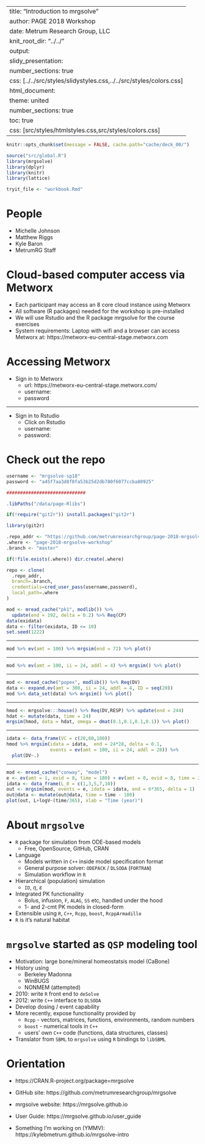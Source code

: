 
---
title: "Introduction to <grn>mrgsolve</grn>"
author: PAGE 2018 Workshop
date: Metrum Research Group, LLC
knit_root_dir: "../../"
output: 
  slidy_presentation:
    number_sections: true
    css: [../../src/styles/slidystyles.css,../../src/styles/colors.css]
  html_document:
    theme: united
    number_sections: true
    toc: true
    css: [src/styles/htmlstyles.css,src/styles/colors.css]
---

```r
knitr::opts_chunk$set(message = FALSE, cache.path="cache/deck_00/")
```


```r
source("src/global.R")
library(mrgsolve)
library(dplyr)
library(knitr)
library(lattice)

tryit_file <- "workbook.Rmd"
```

# People
- Michelle Johnson
- Matthew Riggs
- Kyle Baron
- MetrumRG Staff

# Cloud-based computer access via Metworx

- Each participant may access an 8 core cloud instance 
using Metworx
- All software (R packages) needed for the workshop is pre-installed
- We will use Rstudio and the R package mrgsolve for the course exercises
- System requirements: Laptop with wifi and a browser can access
Metworx at: https://metworx-eu-central-stage.metworx.com

# Accessing Metworx

- Sign in to Metworx
    - <grn>url:</grn> https://metworx-eu-central-stage.metworx.com/
    - <blu>username:</blu>
    - <blu>password</blu>

<hr>

- Sign in to Rstudio
    - Click on Rstudio
    - <blu>username:</blu> 
    - <blu>password:</blu>


# Check out the repo

```r
username <- "mrgsolve-sp18"
password <- "a45f7aa3d8f8fa53b25d2db780f6077ccba80925"

#############################

.libPaths("/data/page-Rlibs")

if(!require("git2r")) install.packages("git2r")

library(git2r)

.repo_addr <- "https://github.com/metrumresearchgroup/page-2018-mrgsolve"
.where <- "page-2018-mrgsolve-workshop"
.branch <- "master"

if(!file.exists(.where)) dir.create(.where)

repo <- clone(
  .repo_addr, 
  branch=.branch,
  credentials=cred_user_pass(username,password),
  local_path=.where
)
```


```r
mod <- mread_cache("pk1", modlib()) %>% 
  update(end = 192, delta = 0.2) %>% Req(CP)
data(exidata)
data <- filter(exidata, ID <= 10)
set.seed(1222)
```


---

```r
mod %>% ev(amt = 100) %>% mrgsim(end = 72) %>% plot()
```

---

```r
mod %>% ev(amt = 100, ii = 24, addl = 4) %>% mrgsim() %>% plot()
```

---

```r
mod <- mread_cache("popex", modlib()) %>% Req(DV)
data <- expand.ev(amt = 300, ii = 24, addl = 4, ID = seq(20))
mod %>% data_set(data) %>% mrgsim() %>% plot()
```

---

```r
hmod <- mrgsolve:::house() %>% Req(DV,RESP) %>% update(end = 244)
hdat <- mutate(data, time = 24)
mrgsim(hmod, data = hdat, omega = dmat(0.1,0.1,0.1,0.1)) %>% plot()
```

---

```r
idata <- data_frame(VC = c(20,60,180))
hmod %>% mrgsim(idata = idata,  end = 24*28, delta = 0.1,
                events = ev(amt = 100, ii = 24, addl = 28)) %>%
  plot(DV~.)
```


---

```r
mod <- mread_cache("conway", "model")
e <- ev(amt = 1, evid = 8, time = 180) + ev(amt = 0, evid = 8, time = 2.5*365)
idata <- data_frame(L_0 = c(1,3,5,7,10))
out <- mrgsim(mod, events = e, idata = idata, end = 6*365, delta = 1)
out@data <- mutate(out@data, time = time - 180)
plot(out, L+logV~(time/365), xlab = "Time (year)")
```


# About `mrgsolve` 

- `R` package for simulation from ODE-based models
    - Free, OpenSource, GitHub, CRAN
- Language
    - Models written in `C++` inside model specification format
    - General purpose solver: `ODEPACK` / `DLSODA` (`FORTRAN`)
    - Simulation workflow in `R`
- Hierarchical (population) simulation
    - `ID`, $\eta$, $\varepsilon$
- Integrated PK functionaility
    - Bolus, infusion, `F`, `ALAG`, `SS` etc, handled under the hood
    - 1- and 2-cmt PK models in closed-form
- Extensible using `R`, `C++`, `Rcpp`, `boost`, `RcppArmadillo`
- `R` is it's natural habitat

# `mrgsolve` started as `QSP` modeling tool
- Motivation: large bone/mineral homeostatsis model (CaBone)
- History using
    - Berkeley Madonna
    - WinBUGS
    - NONMEM (attempted)
- 2010: write `R` front end to `deSolve`
- 2012: write `C++` interface to `DLSODA`
- Develop dosing / event capability
- More recently, expose functionality provided by
    - `Rcpp` - vectors, matrices, functions, environments, random numbers 
    - `boost` - numerical tools in `C++`
    - users' own `C++` code (functions, data structures, classes)
- Translator from `SBML` to `mrgsolve` using `R` bindings to `libSBML`   


# Orientation

- https://CRAN.R-project.org/package=mrgsolve

- GitHub site: https://github.com/metrumresearchgroup/mrgsolve

- mrgsolve website: https://mrgsolve.github.io

- User Guide: https://mrgsolve.github.io/user_guide

- Something I'm working on (YMMV): https://kylebmetrum.github.io/mrgsolve-intro




